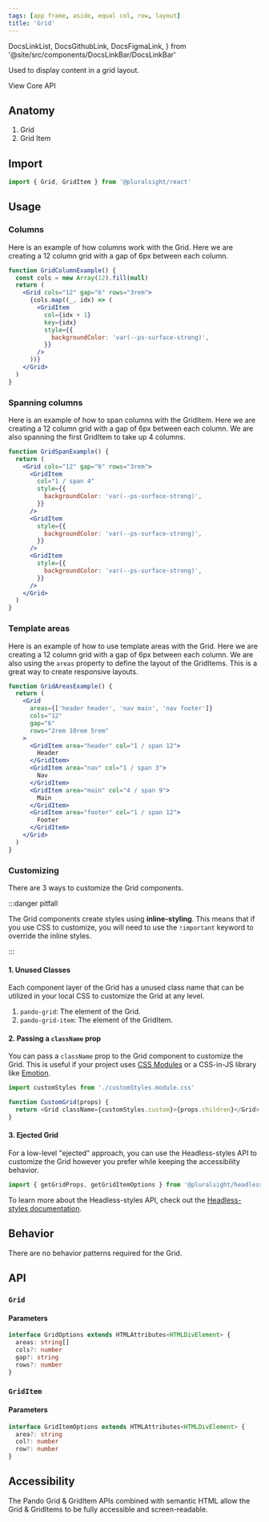 ```yaml
---
tags: [app frame, aside, equal col, row, layout]
title: 'Grid'
---
```


  DocsLinkList,
  DocsGithubLink,
  DocsFigmaLink,
} from '@site/src/components/DocsLinkBar/DocsLinkBar'

<p className="size-xxl">Used to display content in a grid layout.</p>

<DocsLinkList>
  <DocsGithubLink href="https://github.com/pluralsight/pando/tree/main/packages/react/src/components/Grid.tsx" />
  <DocsGithubLink href="https://github.com/pluralsight/pando/tree/main/packages/headless-styles/src/components/Grid/gridCSS.ts">
    View Core API
  </DocsGithubLink>
  <DocsFigmaLink href="https://www.figma.com/file/ZmH4XsZS5WnKeo28ylM5x1/Pando-UI-kit-(Web)?node-id=1214%3A50560&t=YLA3FBYLefNvfeuf-0" />
</DocsLinkList>

## Anatomy

1. Grid
2. Grid Item

## Import

```javascript
import { Grid, GridItem } from '@pluralsight/react'
```

## Usage

### Columns

Here is an example of how columns work with the Grid. Here we are creating a 12 column grid with a gap of 6px between each column.

```jsx live
function GridColumnExample() {
  const cols = new Array(12).fill(null)
  return (
    <Grid cols="12" gap="6" rows="3rem">
      {cols.map((_, idx) => (
        <GridItem
          col={idx + 1}
          key={idx}
          style={{
            backgroundColor: 'var(--ps-surface-strong)',
          }}
        />
      ))}
    </Grid>
  )
}
```

### Spanning columns

Here is an example of how to span columns with the GridItem. Here we are creating a 12 column grid with a gap of 6px between each column. We are also spanning the first GridItem to take up 4 columns.

```jsx live
function GridSpanExample() {
  return (
    <Grid cols="12" gap="6" rows="3rem">
      <GridItem
        col="1 / span 4"
        style={{
          backgroundColor: 'var(--ps-surface-strong)',
        }}
      />
      <GridItem
        style={{
          backgroundColor: 'var(--ps-surface-strong)',
        }}
      />
      <GridItem
        style={{
          backgroundColor: 'var(--ps-surface-strong)',
        }}
      />
    </Grid>
  )
}
```

### Template areas

Here is an example of how to use template areas with the Grid. Here we are creating a 12 column grid with a gap of 6px between each column. We are also using the `areas` property to define the layout of the GridItems. This is a great way to create responsive layouts.

```jsx live
function GridAreasExample() {
  return (
    <Grid
      areas={['header header', 'nav main', 'nav footer']}
      cols="12"
      gap="6"
      rows="2rem 10rem 5rem"
    >
      <GridItem area="header" col="1 / span 12">
        Header
      </GridItem>
      <GridItem area="nav" col="1 / span 3">
        Nav
      </GridItem>
      <GridItem area="main" col="4 / span 9">
        Main
      </GridItem>
      <GridItem area="footer" col="1 / span 12">
        Footer
      </GridItem>
    </Grid>
  )
}
```

### Customizing

There are 3 ways to customize the Grid components.

:::danger pitfall

The Grid components create styles using **inline-styling**. This means that if you use CSS to customize, you will need to use the `!important` keyword to override the inline styles.

:::

#### 1. Unused Classes

Each component layer of the Grid has a unused class name that can be utilized in your local CSS to customize the Grid at any level.

1. `pando-grid`: The element of the Grid.
2. `pando-grid-item`: The element of the GridItem.

#### 2. Passing a `className` prop

You can pass a `className` prop to the Grid component to customize the Grid. This is useful if your project uses [CSS Modules](https://github.com/css-modules/css-modules) or a CSS-in-JS library like [Emotion](https://emotion.sh/docs/introduction).

```javascript title="Example of using CSS Modules to customize the Grid." showLineNumbers
import customStyles from './customStyles.module.css'

function CustomGrid(props) {
  return <Grid className={customStyles.custom}>{props.children}</Grid>
}
```

#### 3. Ejected Grid

For a low-level "ejected" approach, you can use the Headless-styles API to customize the Grid however you prefer while keeping the accessibility behavior.

```javascript showLineNumbers
import { getGridProps, getGridItemOptions } from '@pluralsight/headless-styles'
```

To learn more about the Headless-styles API, check out the [Headless-styles documentation](https://github.com/pluralsight/pando/blob/main/packages/headless-styles/src/components/Grid/gridCSS.ts).

## Behavior

There are no behavior patterns required for the Grid.

## API

### `Grid`

#### Parameters

```typescript
interface GridOptions extends HTMLAttributes<HTMLDivElement> {
  areas: string[]
  cols?: number
  gap?: string
  rows?: number
}
```

### `GridItem`

#### Parameters

```typescript
interface GridItemOptions extends HTMLAttributes<HTMLDivElement> {
  area?: string
  col?: number
  row?: number
}
```

## Accessibility

The Pando Grid & GridItem APIs combined with semantic HTML allow the Grid & GridItems to be fully accessible and screen-readable.
